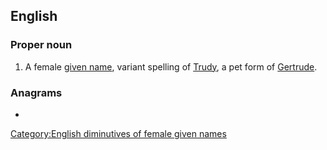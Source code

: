==English==

===Proper noun===
{{en-proper noun}}

# A female [[given name]], variant spelling of [[Trudy]], a pet form of [[Gertrude]].

===Anagrams===
* {{anagrams|en|erudit|réduit}}

[[Category:English diminutives of female given names]]